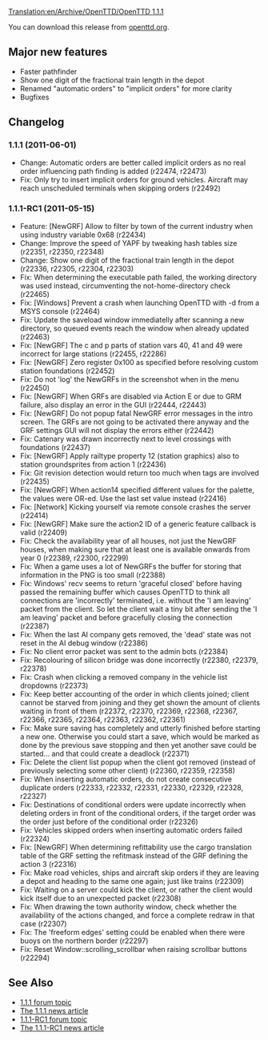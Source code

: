 [[Translation:en/Archive/OpenTTD/OpenTTD 1.1.1]]

{{en/Archive/OpenTTD/Navigation}}
{{en/Archive/OpenTTD/NaviPrevNext|prev=en/Archive/OpenTTD/OpenTTD 1.1.0|next=en/Archive/OpenTTD/OpenTTD 1.1.2|date=2011-06-01}}

You can download this release from [http://www.openttd.org/download-stable/1.1.1 openttd.org].

==Major new features==

* Faster pathfinder
* Show one digit of the fractional train length in the depot
* Renamed "automatic orders" to "implicit orders" for more clarity
* Bugfixes

==Changelog==

===1.1.1 (2011-06-01)===

* Change: Automatic orders are better called implicit orders as no real order influencing path finding is added (r22474, r22473)
* Fix: Only try to insert implicit orders for ground vehicles. Aircraft may reach unscheduled terminals when skipping orders {{en/Flyspray|4624}} (r22492)

===1.1.1-RC1 (2011-05-15)===

* Feature: [NewGRF] Allow to filter by town of the current industry when using industry variable 0x68 {{en/Flyspray|4591}} (r22434)
* Change: Improve the speed of YAPF by tweaking hash tables size (r22351, r22350, r22348)
* Change: Show one digit of the fractional train length in the depot (r22336, r22305, r22304, r22303)
* Fix: When determining the executable path failed, the working directory was used instead, circumventing the not-home-directory check {{en/Flyspray|4613}} (r22465)
* Fix: [Windows] Prevent a crash when launching OpenTTD with -d from a MSYS console {{en/Flyspray|4587}} (r22464)
* Fix: Update the saveload window immediatelly after scanning a new directory, so queued events reach the window when already updated {{en/Flyspray|4615}} (r22463)
* Fix: [NewGRF] The c and p parts of station vars 40, 41 and 49 were incorrect for large stations (r22455, r22286)
* Fix: [NewGRF] Zero register 0x100 as specified before resolving custom station foundations (r22452)
* Fix: Do not 'log' the NewGRFs in the screenshot when in the menu {{en/Flyspray|4610}} (r22450)
* Fix: [NewGRF] When GRFs are disabled via Action E or due to GRM failure, also display an error in the GUI (r22444, r22443)
* Fix: [NewGRF] Do not popup fatal NewGRF error messages in the intro screen. The GRFs are not going to be activated there anyway and the GRF settings GUI will not display the errors either (r22442)
* Fix: Catenary was drawn incorrectly next to level crossings with foundations (r22437)
* Fix: [NewGRF] Apply railtype property 12 (station graphics) also to station groundsprites from action 1 (r22436)
* Fix: Git revision detection would return too much when tags are involved (r22435)
* Fix: [NewGRF] When action14 specified different values for the palette, the values were OR-ed. Use the last set value instead (r22416)
* Fix: [Network] Kicking yourself via remote console crashes the server {{en/Flyspray|4606}} (r22414)
* Fix: [NewGRF] Make sure the action2 ID of a generic feature callback is valid (r22409)
* Fix: Check the availability year of all houses, not just the NewGRF houses, when making sure that at least one is available onwards from year 0 {{en/Flyspray|4581}} (r22389, r22300, r22299)
* Fix: When a game uses a lot of NewGRFs the buffer for storing that information in the PNG is too small (r22388)
* Fix: Windows' recv seems to return 'graceful closed' before having passed the remaining buffer which causes OpenTTD to think all connections are 'incorrectly' terminated, i.e. without the 'I am leaving' packet from the client. So let the client wait a tiny bit after sending the 'I am leaving' packet and before gracefully closing the connection {{en/Flyspray|4601}} (r22387)
* Fix: When the last AI company gets removed, the 'dead' state was not reset in the AI debug window {{en/Flyspray|4602}} (r22386)
* Fix: No client error packet was sent to the admin bots {{en/Flyspray|4585}} (r22384)
* Fix: Recolouring of silicon bridge was done incorrectly (r22380, r22379, r22378)
* Fix: Crash when clicking a removed company in the vehicle list dropdowns {{en/Flyspray|4592}} (r22373)
* Fix: Keep better accounting of the order in which clients joined; client cannot be starved from joining and they get shown the amount of clients waiting in front of them (r22372, r22370, r22369, r22368, r22367, r22366, r22365, r22364, r22363, r22362, r22361)
* Fix: Make sure saving has completely and utterly finished before starting a new one. Otherwise you could start a save, which would be marked as done by the previous save stopping and then yet another save could be started... and that could create a deadlock {{en/Flyspray|4596}} (r22371)
* Fix: Delete the client list popup when the client got removed (instead of previously selecting some other client) (r22360, r22359, r22358)
* Fix: When inserting automatic orders, do not create consecutive duplicate orders (r22333, r22332, r22331, r22330, r22329, r22328, r22327)
* Fix: Destinations of conditional orders were update incorrectly when deleting orders in front of the conditional orders, if the target order was the order just before of the conditional order (r22326)
* Fix: Vehicles skipped orders when inserting automatic orders failed (r22324)
* Fix: [NewGRF] When determining refittability use the cargo translation table of the GRF setting the refitmask instead of the GRF defining the action 3 (r22316)
* Fix: Make road vehicles, ships and aircraft skip orders if they are leaving a depot and heading to the same one again; just like trains (r22309)
* Fix: Waiting on a server could kick the client, or rather the client would kick itself due to an unexpected packet {{en/Flyspray|4574}} (r22308)
* Fix: When drawing the town authority window, check whether the availability of the actions changed, and force a complete redraw in that case (r22307)
* Fix: The 'freeform edges' setting could be enabled when there were buoys on the northern border {{en/Flyspray|4580}} (r22297)
* Fix: Reset Window::scrolling_scrollbar when raising scrollbar buttons {{en/Flyspray|4571}} (r22294)

==See Also==

*[http://www.tt-forums.net/viewtopic.php?f=29&t=54903 1.1.1 forum topic]
*[http://www.openttd.org/en/news/149 The 1.1.1 news article]
*[http://www.tt-forums.net/viewtopic.php?f=29&t=54534 1.1.1-RC1 forum topic]
*[http://www.openttd.org/en/news/148 The 1.1.1-RC1 news article]